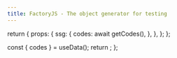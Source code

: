 ```yaml
---
title: FactoryJS - The object generator for testing
---
```



  return {
    props: {
      ssg: {
        codes: await getCodes(),
      },
    },
  };
};

  const { codes } = useData();
  return <Home codes={codes} />;
};

<HomeContainer />

